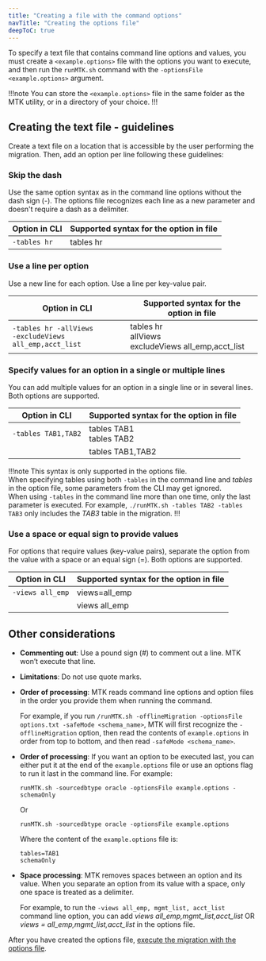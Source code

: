 ```yaml
---
title: "Creating a file with the command options"
navTitle: "Creating the options file"
deepToC: true
---
```


To specify a text file that contains command line options and values, you must create a `<example.options>` file with the options you want to execute, and then run the `runMTK.sh` command with the `-optionsFile <example.options>` argument.

!!!note 
   You can store the `<example.options>` file in the same folder as the MTK utility, or in a directory of your choice.
!!!

## Creating the text file - guidelines

Create a text file on a location that is accessible by the user performing the migration. Then, add an option per line following these guidelines:

### Skip the dash 

Use the same option syntax as in the command line options without the dash sign (-). The options file recognizes each line as a new parameter and doesn't require a dash as a delimiter.

| Option in CLI  | Supported syntax for the option in file |
|----------------|-----------------------------------------|
| `-tables hr`   | tables hr                               |

### Use a line per option

Use a new line for each option. Use a line per key-value pair. 

| Option in CLI                                                  | Supported syntax for the option in file                       |
|----------------------------------------------------------------|---------------------------------------------------------------|
| `-tables hr -allViews` <br/> `-excludeViews all_emp,acct_list` | tables hr <br/> allViews <br/> excludeViews all_emp,acct_list |
    
### Specify values for an option in a single or multiple lines

You can add multiple values for an option in a single line or in several lines. Both options are supported.

| Option in CLI       | Supported syntax for the option in file |
|---------------------|-----------------------------------------|
| `-tables TAB1,TAB2` | tables TAB1 <br/> tables TAB2           |
|                     | tables TAB1,TAB2                        |

!!!note 
   This syntax is only supported in the options file. <br/>
   When specifying tables using both `-tables` in the command line and _tables_ in the option file, some parameters from the CLI may get ignored. <br/>
   When using `-tables` in the command line more than one time, only the last parameter is executed. For example, `./runMTK.sh -tables TAB2 -tables TAB3` only includes the _TAB3_ table in the migration. 
!!!

### Use a space or equal sign to provide values

For options that require values (key-value pairs), separate the option from the value with a space or an equal sign (=). Both options are supported.

| Option in CLI    | Supported syntax for the option in file |
|------------------|-----------------------------------------|
| `-views all_emp` | views=all_emp                           |
|                  | views all_emp                           |


## Other considerations

-   **Commenting out**: Use a pound sign (#) to comment out a line. MTK won’t execute that line.

-   **Limitations**: Do not use quote marks.

-   **Order of processing**: MTK reads command line options and option files in the order you provide them when running the command. 

    For example, if you run `/runMTK.sh -offlineMigration -optionsFile options.txt -safeMode <schema_name>`, MTK will first recognize the `-offlineMigration` option, then read the contents of `example.options` in order from top to bottom, and then read `-safeMode <schema_name>`.

-   **Order of processing**: If you want an option to be executed last, you can either put it at the end of the `example.options` file or use an options flag to run it last in the command line. For example: 

    ```
    runMTK.sh -sourcedbtype oracle -optionsFile example.options -schemaOnly
    ```

    Or
    
    ```
    runMTK.sh -sourcedbtype oracle -optionsFile example.options
    ```

    Where the content of the `example.options` file is: 

    ```
    tables=TAB1
    schemaOnly
    ```

-   **Space processing**: MTK removes spaces between an option and its value. When you separate an option from its value with a space, only one space is treated as a delimiter.

    For example, to run the `-views all_emp, mgmt_list, acct_list` command line option, you can add _views all_emp,mgmt_list,acct_list_ OR _views = all_emp,mgmt_list,acct_list_ in the options file. 


After you have created the options file, [execute the migration with the options file](executing_migration_with_txt).